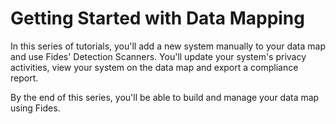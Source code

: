 
# Getting Started with Data Mapping

<TutorialKey duration="15" product="Fides" topic="Data Mapping" video="true" interactive="true"/>

In this series of tutorials, you'll add a new system manually to your data map and use Fides' Detection Scanners. You'll update your system's privacy activities, view your system on the data map and export a compliance report.

By the end of this series, you'll be able to build and manage your data map using Fides.

<VimeoVideo src="https://player.vimeo.com/video/848493584?badge=0&amp;autopause=0&amp;player_id=0&amp;app_id=58479" />

<KeyTutorialWrap>

  <TutorialFeat title="01 | Data Mapping Fundamentals" link="/tutorials/data-mapping-fundamentals"   description="Get an overview of the fundamental terms, requirements and concepts of Data Mapping." duration="6" video="true" interactive="true" />
  <TutorialFeat title="02 | Adding Systems Manually" link="/tutorials/data-mapping-adding-systems-manually"  description="Learn how to add and update systems on your data map manually in the Fides Control." duration="4" interactive="true"  />
  <TutorialFeat title="03 | Automated System Detection" link="/tutorials/data-mapping-system-detection"  description="Run Fides's detection tools to scan your cloud, single sign-on providers and clusters for systems." duration="8" interactive="true" />
  <TutorialFeat title="04 | Data Use & Processing Activities" link="/tutorials/data-mapping-data-uses"   description="Add and update data uses and data processing activities on your systems for accurate reporting." duration="9"  interactive="true" />
  <TutorialFeat title="05 | Data Map & Inventory Reporting" link="/tutorials/data-mapping-reports"   description="Explore the data map, filter your view and export reports to comply with global privacy regulations." duration="9"  interactive="true" />
  <TutorialFeat title="06 | Glossary of Data Mapping" link="/tutorials/data-mapping-glossary"   description="A complete glossary of common Data Mapping and Fides specific terms."/>
</KeyTutorialWrap>



